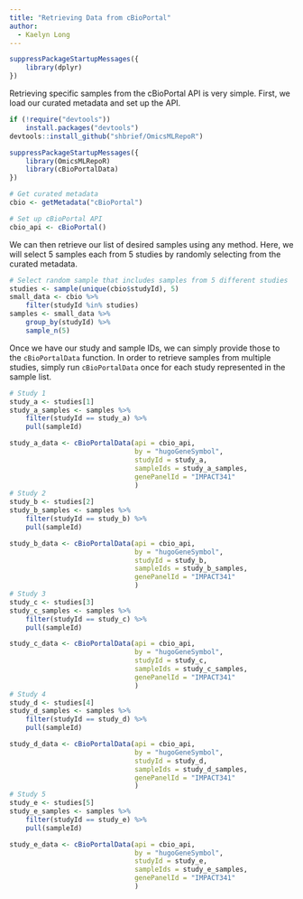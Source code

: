 ```yaml
---
title: "Retrieving Data from cBioPortal"
author:
  - Kaelyn Long
---
```


```r
suppressPackageStartupMessages({
    library(dplyr)
})
```

Retrieving specific samples from the cBioPortal API is very simple. First, we
load our curated metadata and set up the API.

```r
if (!require("devtools"))
    install.packages("devtools")
devtools::install_github("shbrief/OmicsMLRepoR")

suppressPackageStartupMessages({
    library(OmicsMLRepoR)
    library(cBioPortalData)
})
```

```r
# Get curated metadata
cbio <- getMetadata("cBioPortal")

# Set up cBioPortal API
cbio_api <- cBioPortal()
```

We can then retrieve our list of desired samples using any method. Here, we will
select 5 samples each from 5 studies by randomly selecting from the curated
metadata.

```r
# Select random sample that includes samples from 5 different studies
studies <- sample(unique(cbio$studyId), 5)
small_data <- cbio %>%
    filter(studyId %in% studies)
samples <- small_data %>%
    group_by(studyId) %>%
    sample_n(5)
```

Once we have our study and sample IDs, we can simply provide those to the
`cBioPortalData` function. In order to retrieve samples from multiple studies,
simply run `cBioPortalData` once for each study represented in the sample list.

```r
# Study 1
study_a <- studies[1]
study_a_samples <- samples %>%
    filter(studyId == study_a) %>%
    pull(sampleId)

study_a_data <- cBioPortalData(api = cbio_api,
                               by = "hugoGeneSymbol",
                               studyId = study_a,
                               sampleIds = study_a_samples,
                               genePanelId = "IMPACT341"
                               )
# Study 2
study_b <- studies[2]
study_b_samples <- samples %>%
    filter(studyId == study_b) %>%
    pull(sampleId)

study_b_data <- cBioPortalData(api = cbio_api,
                               by = "hugoGeneSymbol",
                               studyId = study_b,
                               sampleIds = study_b_samples,
                               genePanelId = "IMPACT341"
                               )
# Study 3
study_c <- studies[3]
study_c_samples <- samples %>%
    filter(studyId == study_c) %>%
    pull(sampleId)

study_c_data <- cBioPortalData(api = cbio_api,
                               by = "hugoGeneSymbol",
                               studyId = study_c,
                               sampleIds = study_c_samples,
                               genePanelId = "IMPACT341"
                               )
# Study 4
study_d <- studies[4]
study_d_samples <- samples %>%
    filter(studyId == study_d) %>%
    pull(sampleId)

study_d_data <- cBioPortalData(api = cbio_api,
                               by = "hugoGeneSymbol",
                               studyId = study_d,
                               sampleIds = study_d_samples,
                               genePanelId = "IMPACT341"
                               )
# Study 5
study_e <- studies[5]
study_e_samples <- samples %>%
    filter(studyId == study_e) %>%
    pull(sampleId)

study_e_data <- cBioPortalData(api = cbio_api,
                               by = "hugoGeneSymbol",
                               studyId = study_e,
                               sampleIds = study_e_samples,
                               genePanelId = "IMPACT341"
                               )
```